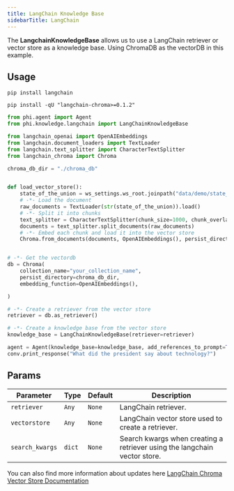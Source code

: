 ```yaml
---
title: LangChain Knowledge Base
sidebarTitle: LangChain
---
```


The **LangchainKnowledgeBase** allows us to use a LangChain retriever or vector store as a knowledge base.
Using ChromaDB as the vectorDB in this example.
## Usage

```shell
pip install langchain
```

```shell
pip install -qU "langchain-chroma>=0.1.2"
```

```python langchain_kb.py
from phi.agent import Agent
from phi.knowledge.langchain import LangChainKnowledgeBase

from langchain_openai import OpenAIEmbeddings
from langchain.document_loaders import TextLoader
from langchain.text_splitter import CharacterTextSplitter
from langchain_chroma import Chroma

chroma_db_dir = "./chroma_db"


def load_vector_store():
    state_of_the_union = ws_settings.ws_root.joinpath("data/demo/state_of_the_union.txt")
    # -*- Load the document
    raw_documents = TextLoader(str(state_of_the_union)).load()
    # -*- Split it into chunks
    text_splitter = CharacterTextSplitter(chunk_size=1000, chunk_overlap=0)
    documents = text_splitter.split_documents(raw_documents)
    # -*- Embed each chunk and load it into the vector store
    Chroma.from_documents(documents, OpenAIEmbeddings(), persist_directory=str(chroma_db_dir))


# -*- Get the vectordb
db = Chroma(
    collection_name="your_collection_name",  
    persist_directory=chroma_db_dir,   
    embedding_function=OpenAIEmbeddings(), 

)

# -*- Create a retriever from the vector store
retriever = db.as_retriever()

# -*- Create a knowledge base from the vector store
knowledge_base = LangChainKnowledgeBase(retriever=retriever)

agent = Agent(knowledge_base=knowledge_base, add_references_to_prompt=True)
conv.print_response("What did the president say about technology?")
```

## Params

| Parameter | Type | Default | Description |
|-----------|------|---------|-------------|
| `retriever` | `Any` | `None` | LangChain retriever. |
| `vectorstore` | `Any` | `None` | LangChain vector store used to create a retriever. |
| `search_kwargs` | `dict` | `None` | Search kwargs when creating a retriever using the langchain vector store. |


You can also find more information about updates here [LangChain Chroma Vector Store Documentation](https://python.langchain.com/docs/integrations/vectorstores/chroma/)
